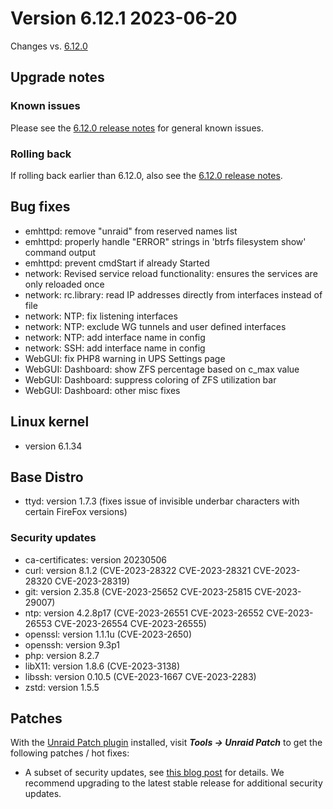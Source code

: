 # Version 6.12.1 2023-06-20

Changes vs. [6.12.0](6.12.0.mdx)

## Upgrade notes

### Known issues

Please see the [6.12.0 release notes](6.12.0.mdx#known-issues) for general known issues.

### Rolling back

If rolling back earlier than 6.12.0, also see the [6.12.0 release notes](6.12.0.mdx#rolling-back).

## Bug fixes

- emhttpd: remove "unraid" from reserved names list
- emhttpd: properly handle "ERROR" strings in 'btrfs filesystem show' command output
- emhttpd: prevent cmdStart if already Started
- network: Revised service reload functionality: ensures the services are only reloaded once
- network: rc.library: read IP addresses directly from interfaces instead of file
- network: NTP: fix listening interfaces
- network: NTP: exclude WG tunnels and user defined interfaces
- network: NTP: add interface name in config
- network: SSH: add interface name in config
- WebGUI: fix PHP8 warning in UPS Settings page
- WebGUI: Dashboard: show ZFS percentage based on c_max value
- WebGUI: Dashboard: suppress coloring of ZFS utilization bar
- WebGUI: Dashboard: other misc fixes

## Linux kernel

- version 6.1.34

## Base Distro

- ttyd: version 1.7.3 (fixes issue of invisible underbar characters with certain FireFox versions)

### Security updates

- ca-certificates: version 20230506
- curl: version 8.1.2 (CVE-2023-28322 CVE-2023-28321 CVE-2023-28320 CVE-2023-28319)
- git: version 2.35.8 (CVE-2023-25652 CVE-2023-25815 CVE-2023-29007)
- ntp: version 4.2.8p17 (CVE-2023-26551 CVE-2023-26552 CVE-2023-26553 CVE-2023-26554 CVE-2023-26555)
- openssl: version 1.1.1u (CVE-2023-2650)
- openssh: version 9.3p1
- php: version 8.2.7
- libX11: version 1.8.6 (CVE-2023-3138)
- libssh: version 0.10.5 (CVE-2023-1667 CVE-2023-2283)
- zstd: version 1.5.5

## Patches

With the [Unraid Patch plugin](https://forums.unraid.net/topic/185560-unraid-patch-plugin/) installed, visit ***Tools → Unraid Patch*** to get the following patches / hot fixes:

- A subset of security updates, see [this blog post](https://unraid.net/blog/cvd) for details. We recommend upgrading to the latest stable release for additional security updates.
